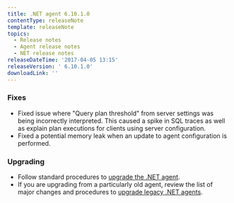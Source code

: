 ```yaml
---
title: .NET agent 6.10.1.0
contentType: releaseNote
template: releaseNote
topics:
  - Release notes
  - Agent release notes
  - NET release notes
releaseDateTime: '2017-04-05 13:15'
releaseVersion: ' 6.10.1.0'
downloadLink: ''
---
```


### Fixes

* Fixed issue where "Query plan threshold" from server settings was being incorrectly interpreted. This caused a spike in SQL traces as well as explain plan executions for clients using server configuration.
* Fixed a potential memory leak when an update to agent configuration is performed.

### Upgrading

* Follow standard procedures to [upgrade the .NET agent](/docs/agents/net-agent/installation-configuration/upgrade-net-agent).
* If you are upgrading from a particularly old agent, review the list of major changes and procedures to [upgrade legacy .NET agents](/docs/agents/net-agent/troubleshooting/upgrade-legacy-net-agents).

